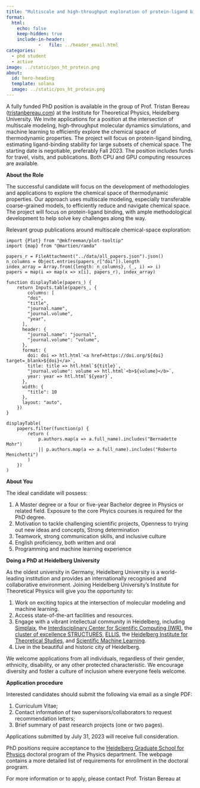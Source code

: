 ```yaml
---
title: "Multiscale and high-throughput exploration of protein-ligand binding"
format:
  html:
    echo: false
    keep-hidden: true
    include-in-header:
            -   file: ../header_email.html
categories:
  - phd student
  - active
image: ../static/pos_ht_protein.png
about:
  id: hero-heading
  template: solana
  image: ../static/pos_ht_protein.png
---
```



:::{#hero-heading}


:::

A fully funded PhD position is available in the group of Prof. Tristan Bereau ([tristanbereau.com](https://tristanbereau.com)) at the Institute for Theoretical Physics, Heidelberg University. We invite applications for a position at the intersection of multiscale modeling, high-throughput molecular dynamics simulations, and machine learning to efficiently explore the chemical space of thermodynamic properties. The project will focus on protein-ligand binding, estimating ligand-binding stability for large subsets of chemical space. The starting date is negotiable, preferably Fall 2023. The position includes funds for travel, visits, and publications. Both CPU and GPU computing resources are available.


**About the Role**

The successful candidate will focus on the development of methodologies and applications to explore the chemical space of thermodynamic properties. Our approach uses multiscale modeling, especially transferable coarse-grained models, to efficiently reduce and navigate chemical space. The project will focus on protein-ligand binding, with ample methodological development to help solve key challenges along the way.

Relevant group publications around multiscale chemical-space exploration:

```ojs
import {Plot} from "@mkfreeman/plot-tooltip"
import {map} from "@martien/ramda"

papers_r = FileAttachment("../data/all_papers.json").json()
n_columns = Object.entries(papers_r["doi"]).length
index_array = Array.from({length: n_columns}, (_, i) => i)
papers = map(i => map(x => x[i], papers_r), index_array)

function displayTable(papers_) {
    return Inputs.table(papers_, {
        columns: [
        "doi",
        "title",
        "journal.name",
        "journal.volume",
        "year",
      ],
      header: {
        "journal.name": "journal",
        "journal.volume": "volume",
      },
      format: {
        doi: doi => htl.html`<a href=https://doi.org/${doi} target=_blank>${doi}</a>`,
        title: title => htl.html`${title}`,
        "journal.volume": volume => htl.html`<b>${volume}</b>`,
        year: year => htl.html`${year}`,
      },
      width: {
        "title": 10
      },
      layout: "auto",
    })
}

displayTable(
    papers.filter(function(p) {
        return (
            p.authors.map(a => a.full_name).includes("Bernadette Mohr")
            || p.authors.map(a => a.full_name).includes("Roberto Menichetti")
        )
    })
)
```

**About You**

The ideal candidate will possess:

1. A Master degree or a four or five-year Bachelor degree in Physics or related field. Exposure to the core Phyics courses is required for the PhD degree.
2. Motivation to tackle challenging scientific projects, Openness to trying out new ideas and concepts, Strong determination
3. Teamwork, strong communication skills, and inclusive culture
4. English proficiency, both written and oral
5. Programming and machine learning experience

**Doing a PhD at Heidelberg University**

As the oldest university in Germany, Heidelberg University is a world-leading institution and provides an internationally recognised and collaborative environment. Joining Heidelberg University's Institute for Theoretical Physics will give you the opportunity to:

1. Work on exciting topics at the intersection of molecular modeling and machine learning.
1. Access state-of-the-art facilities and resources.
1. Engage with a vibrant intellectual community in Heidelberg, including [Simplaix](https://www.h-its.org/research/simplaix/), the [Interdisciplinary Center for Scientific Computing (IWR)](https://typo.iwr.uni-heidelberg.de/home), the [cluster of excellence STRUCTURES](https://www.structures.uni-heidelberg.de/index.php), [ELLIS](https://www.ellis-life-heidelberg.eu), the [Heidelberg Institute for Theoretical Studies](https://www.h-its.org), and [Scientific Machine Learning](https://www.mlai.uni-heidelberg.de/en).
1. Live in the beautiful and historic city of Heidelberg.

We welcome applications from all individuals, regardless of their gender, ethnicity, disability, or any other protected characteristic. We encourage diversity and foster a culture of inclusion where everyone feels welcome.

**Application procedure**

Interested candidates should submit the following via email as a single PDF:

1. Curriculum Vitae;
1. Contact information of two supervisors/collaborators to request recommendation letters;
1. Brief summary of past research projects (one or two pages).

Applications submitted by July 31, 2023 will receive full consideration.

PhD positions require acceptance to the [Heidelberg Graduate School for Physics](https://hgsfp.uni-heidelberg.de) doctoral program of the Physics department. The webpage contains a more detailed list of requirements for enrollment in the doctoral program.

For more information or to apply, please contact Prof. Tristan Bereau at <span id="email-placeholder"></span>


